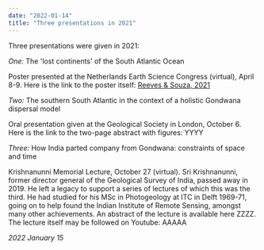 ```yaml
---
date: "2022-01-14"
title: "Three presentations in 2021"
---
```


Three presentations were given in 2021:

*One:*  The 'lost continents' of the South Atlantic Ocean

Poster presented at the Netherlands Earth Science Congress (virtual), April 8-9. Here is the link to the poster itself: [Reeves & Souza, 2021](http://www.reeves.nl/upload/NAC2021-CVR-final.pdf)


*Two:*  The southern South Atlantic in the context of a holistic Gondwana dispersal model

Oral presentation given at the Geological Society in London, October 6. Here is the link to the two-page abstract with figures: YYYY


*Three:*  How India parted company from Gondwana: constraints of space and time

Krishnanunni Memorial Lecture, October 27 (virtual). Sri Krishnanunni, former director general of the Geological Survey of India, passed away in 2019.  He left a legacy to
support a series of lectures of which this was the third.  He had studied for his MSc in Photogeology at ITC in Delft 1969-71, going on to help found the Indian Institute
of Remote Sensing, amongst many other achievements.  An abstract of the lecture is available here ZZZZ. The lecture itself may be followed on Youtube: AAAAA

*2022 January 15*

